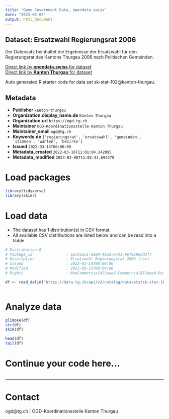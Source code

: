```yaml
---
title: "Open Government Data, opendata.swiss"
date: "2023-03-09"
output: html_document
---
```


## Dataset: Ersatzwahl Regierungsrat 2006

Der Datensatz beinhaltet die Ergebnisse der Ersatzwahl für den Regierungsrat des Kantons Thurgau 2006 nach Politischen Gemeinden.

[Direct link by **opendata.swiss** for dataset](https://opendata.swiss/de/dataset/ersatzwahl-regierungsrat-2006)<br>
[Direct link by **Kanton Thurgau** for dataset](https://data.tg.ch/explore/dataset/sk-stat-102/)

Auto generated R starter code for data set sk-stat-102@kanton-thurgau.

## Metadata

- **Publisher** `kanton-thurgau`
- **Organization.display_name.de** `Kanton Thurgau`
- **Organization.url** `https://ogd.tg.ch`
- **Maintainer** `OGD-Koordinationsstelle Kanton Thurgau`
- **Maintainer_email** `ogd@tg.ch`
- **Keywords.de** `['regierungsrat', 'ersatzwahl', 'gemeinden', 'stimmen', 'wahlen', 'bezirke']`
- **Issued** `2022-03-14T00:00:00`
- **Metadata_created** `2022-03-16T11:01:04.242095`
- **Metadata_modified** `2023-03-08T11:02:43.694270`


# Load packages

```r

library(tidyverse)
library(skimr)

```

# Load data

-   The dataset has 1 distribution(s) in CSV format.
-   All available CSV distributions are listed below and can be read into a tibble.

```r

# Distribution 0
# Package_id               : a2c4aa51-da88-462d-a431-9ef829edd3f7
# Description              : Ersatzwahl Regierungsrat 2006 (csv)
# Issued                   : 2022-03-14T00:00:00
# Modified                 : 2022-03-15T00:00:00
# Rights                   : NonCommercialAllowed-CommercialAllowed-ReferenceRequired

df <- read_delim('https://data.tg.ch/api/v2/catalog/datasets/sk-stat-102/exports/csv')



```

# Analyze data

```r

glimpse(df)
str(df)
skim(df)

head(df)
tail(df)

```

# Continue your code here...

```r

```

------------------------------------------------------------------------

# Contact

ogd@tg.ch | OGD-Koordinationsstelle Kanton Thurgau
